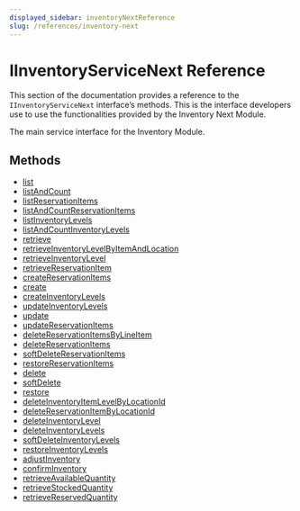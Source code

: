 ```yaml
---
displayed_sidebar: inventoryNextReference
slug: /references/inventory-next
---
```



# IInventoryServiceNext Reference

This section of the documentation provides a reference to the `IInventoryServiceNext` interface’s methods. This is the interface developers use to use the functionalities provided by the Inventory Next Module.

The main service interface for the Inventory Module.

## Methods

- [list](../../IInventoryServiceNext/methods/inventory_next.IInventoryServiceNext.list/page.mdx)
- [listAndCount](../../IInventoryServiceNext/methods/inventory_next.IInventoryServiceNext.listAndCount/page.mdx)
- [listReservationItems](../../IInventoryServiceNext/methods/inventory_next.IInventoryServiceNext.listReservationItems/page.mdx)
- [listAndCountReservationItems](../../IInventoryServiceNext/methods/inventory_next.IInventoryServiceNext.listAndCountReservationItems/page.mdx)
- [listInventoryLevels](../../IInventoryServiceNext/methods/inventory_next.IInventoryServiceNext.listInventoryLevels/page.mdx)
- [listAndCountInventoryLevels](../../IInventoryServiceNext/methods/inventory_next.IInventoryServiceNext.listAndCountInventoryLevels/page.mdx)
- [retrieve](../../IInventoryServiceNext/methods/inventory_next.IInventoryServiceNext.retrieve/page.mdx)
- [retrieveInventoryLevelByItemAndLocation](../../IInventoryServiceNext/methods/inventory_next.IInventoryServiceNext.retrieveInventoryLevelByItemAndLocation/page.mdx)
- [retrieveInventoryLevel](../../IInventoryServiceNext/methods/inventory_next.IInventoryServiceNext.retrieveInventoryLevel/page.mdx)
- [retrieveReservationItem](../../IInventoryServiceNext/methods/inventory_next.IInventoryServiceNext.retrieveReservationItem/page.mdx)
- [createReservationItems](../../IInventoryServiceNext/methods/inventory_next.IInventoryServiceNext.createReservationItems/page.mdx)
- [create](../../IInventoryServiceNext/methods/inventory_next.IInventoryServiceNext.create/page.mdx)
- [createInventoryLevels](../../IInventoryServiceNext/methods/inventory_next.IInventoryServiceNext.createInventoryLevels/page.mdx)
- [updateInventoryLevels](../../IInventoryServiceNext/methods/inventory_next.IInventoryServiceNext.updateInventoryLevels/page.mdx)
- [update](../../IInventoryServiceNext/methods/inventory_next.IInventoryServiceNext.update/page.mdx)
- [updateReservationItems](../../IInventoryServiceNext/methods/inventory_next.IInventoryServiceNext.updateReservationItems/page.mdx)
- [deleteReservationItemsByLineItem](../../IInventoryServiceNext/methods/inventory_next.IInventoryServiceNext.deleteReservationItemsByLineItem/page.mdx)
- [deleteReservationItems](../../IInventoryServiceNext/methods/inventory_next.IInventoryServiceNext.deleteReservationItems/page.mdx)
- [softDeleteReservationItems](../../IInventoryServiceNext/methods/inventory_next.IInventoryServiceNext.softDeleteReservationItems/page.mdx)
- [restoreReservationItems](../../IInventoryServiceNext/methods/inventory_next.IInventoryServiceNext.restoreReservationItems/page.mdx)
- [delete](../../IInventoryServiceNext/methods/inventory_next.IInventoryServiceNext.delete/page.mdx)
- [softDelete](../../IInventoryServiceNext/methods/inventory_next.IInventoryServiceNext.softDelete/page.mdx)
- [restore](../../IInventoryServiceNext/methods/inventory_next.IInventoryServiceNext.restore/page.mdx)
- [deleteInventoryItemLevelByLocationId](../../IInventoryServiceNext/methods/inventory_next.IInventoryServiceNext.deleteInventoryItemLevelByLocationId/page.mdx)
- [deleteReservationItemByLocationId](../../IInventoryServiceNext/methods/inventory_next.IInventoryServiceNext.deleteReservationItemByLocationId/page.mdx)
- [deleteInventoryLevel](../../IInventoryServiceNext/methods/inventory_next.IInventoryServiceNext.deleteInventoryLevel/page.mdx)
- [deleteInventoryLevels](../../IInventoryServiceNext/methods/inventory_next.IInventoryServiceNext.deleteInventoryLevels/page.mdx)
- [softDeleteInventoryLevels](../../IInventoryServiceNext/methods/inventory_next.IInventoryServiceNext.softDeleteInventoryLevels/page.mdx)
- [restoreInventoryLevels](../../IInventoryServiceNext/methods/inventory_next.IInventoryServiceNext.restoreInventoryLevels/page.mdx)
- [adjustInventory](../../IInventoryServiceNext/methods/inventory_next.IInventoryServiceNext.adjustInventory/page.mdx)
- [confirmInventory](../../IInventoryServiceNext/methods/inventory_next.IInventoryServiceNext.confirmInventory/page.mdx)
- [retrieveAvailableQuantity](../../IInventoryServiceNext/methods/inventory_next.IInventoryServiceNext.retrieveAvailableQuantity/page.mdx)
- [retrieveStockedQuantity](../../IInventoryServiceNext/methods/inventory_next.IInventoryServiceNext.retrieveStockedQuantity/page.mdx)
- [retrieveReservedQuantity](../../IInventoryServiceNext/methods/inventory_next.IInventoryServiceNext.retrieveReservedQuantity/page.mdx)
